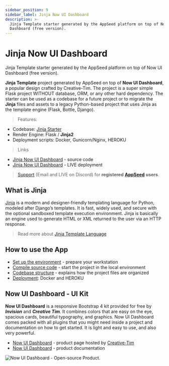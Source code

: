 ```yaml
---
sidebar_position: 9
sidebar_label: Jinja Now UI Dashboard
description: >-
  Jinja Template starter generated by the AppSeed platform on top of Now UI
  Dashboard (free version).
---
```


# Jinja Now UI Dashboard

<SubHeading>Jinja Template starter generated by the AppSeed platform on top of Now UI Dashboard (free version).</SubHeading>

**Jinja Template** project generated by AppSeed on top of **Now UI Dashboard**, a popular design crafted by Creative-Tim. The project is a super simple Flask project WITHOUT database, ORM, or any other hard dependency. The starter can be used as a codebase for a future project or to migrate the **Jinja** files and assets to a legacy Python-based project that uses Jinja as the template engine (Flask, Bottle, Django).

> Features:

- Codebase: [Jinja Starter](../../boilerplate-code/boilerplate-jinja.md)
- Render Engine: Flask / **Jinja2**
- Deployment scripts: Docker, Gunicorn/Nginx, HEROKU

> Links

- [Jinja Now UI Dashboard](https://github.com/app-generator/jinja-now-ui-dashboard) - source code
- [Jinja Now UI Dashboard](https://jinja-now-ui-dashboard.appseed-srv1.com/) - LIVE deployment

> [Support](https://appseed.us/support) (Email and LIVE on Discord) for **registered** [**AppSeed**](https://appseed.us/) **users**.

## What is Jinja

[Jinja](https://jinja.palletsprojects.com/en/2.11.x/) is a modern and designer-friendly templating language for Python, modeled after Django’s templates. It is fast, widely used, and secure with the optional sandboxed template execution environment. Jinja is basically an engine used to generate HTML or XML returned to the user via an HTTP response.

> Read more about [Jinja Template Language](../../content/what-is/jinja.md)

## How to use the App

- [Set up the environment](../../boilerplate-code/boilerplate-jinja.md#environment) - prepare your workstation
- [Compile source code](../../boilerplate-code/boilerplate-jinja.md#build-the-app) - start the project in the local environment
- [Codebase structure](../../boilerplate-code/boilerplate-jinja.md#codebase-structure) - explains how the project files are organized
- [Deployment](../../boilerplate-code/boilerplate-jinja.md#deployment): Docker and HEROKU

## Now UI Dashboard - UI Kit

**Now UI Dashboard** is a responsive Bootstrap 4 kit provided for free by _**Invision**_ and _**Creative Tim**_. It combines colors that are easy on the eye, spacious cards, beautiful typography, and graphics. Now UI Dashboard comes packed with all plugins that you might need inside a project and documentation on how to get started. It is light and easy to use, and also very powerful.

- [Now UI Dashboard](https://www.creative-tim.com/product/now-ui-dashboard) - product page hosted by [Creative-Tim](../../content/partners/creative-tim.md)
- [Now UI Dashboard](https://demos.creative-tim.com/now-ui-dashboard/docs/1.0/getting-started/introduction.html) - product documentation

![Now UI Dashboard - Open-source Product. ](../../../static/assets/now-ui-dashboard.jpg)
